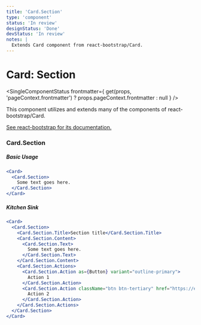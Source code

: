 ```yaml
---
title: 'Card.Section'
type: 'component'
status: 'In review'
designStatus: 'Done'
devStatus: 'In review'
notes: |
  Extends Card component from react-bootstrap/Card.
---
```



# Card: Section

<SingleComponentStatus
  frontmatter={
    get(props, 'pageContext.frontmatter') ? props.pageContext.frontmatter : null
  }
/>

<p>This component utilizes and extends many of the components of react-bootstrap/Card.</p>
<p>
  <a href="https://react-bootstrap.github.io/components/cards/" target="_blank" rel="noopener noreferrer">
    See react-bootstrap for its documentation.
  </a>
</p>

### Card.Section

##### Basic Usage

```jsx live
<Card>
  <Card.Section>
    Some text goes here.
  </Card.Section>
</Card>
```

##### Kitchen Sink

```jsx live
<Card>
  <Card.Section>
    <Card.Section.Title>Section title</Card.Section.Title>
    <Card.Section.Content>
      <Card.Section.Text>
        Some text goes here.
      </Card.Section.Text>
    </Card.Section.Content>
    <Card.Section.Actions>
      <Card.Section.Action as={Button} variant="outline-primary">
        Action 1
      </Card.Section.Action>
      <Card.Section.Action className="btn btn-tertiary" href="https://edx.org">
        Action 2
      </Card.Section.Action>
    </Card.Section.Actions> 
  </Card.Section>
</Card>
```
